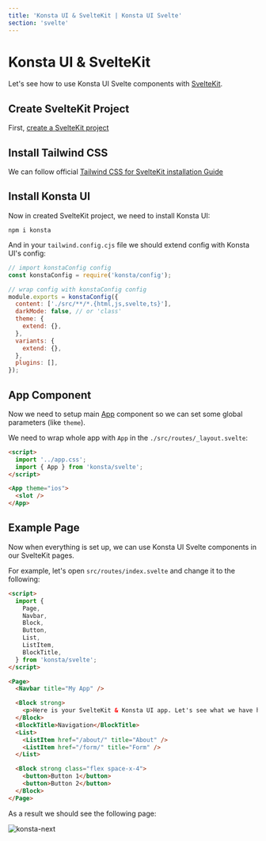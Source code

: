 ```yaml
---
title: 'Konsta UI & SvelteKit | Konsta UI Svelte'
section: 'svelte'
---
```


# Konsta UI & SvelteKit

Let's see how to use Konsta UI Svelte components with [SvelteKit](https://kit.svelte.dev).

## Create SvelteKit Project

First, [create a SvelteKit project](https://kit.svelte.dev/docs/introduction)

## Install Tailwind CSS

We can follow official [Tailwind CSS for SvelteKit installation Guide](https://tailwindcss.com/docs/guides/sveltekit)

## Install Konsta UI

Now in created SvelteKit project, we need to install Konsta UI:

```
npm i konsta
```

And in your `tailwind.config.cjs` file we should extend config with Konsta UI's config:

```js
// import konstaConfig config
const konstaConfig = require('konsta/config');

// wrap config with konstaConfig config
module.exports = konstaConfig({
  content: ['./src/**/*.{html,js,svelte,ts}'],
  darkMode: false, // or 'class'
  theme: {
    extend: {},
  },
  variants: {
    extend: {},
  },
  plugins: [],
});
```

## App Component

Now we need to setup main [App](/svelte/app) component so we can set some global parameters (like `theme`).

We need to wrap whole app with `App` in the `./src/routes/_layout.svelte`:

```html
<script>
  import '../app.css';
  import { App } from 'konsta/svelte';
</script>

<App theme="ios">
  <slot />
</App>
```

## Example Page

Now when everything is set up, we can use Konsta UI Svelte components in our SvelteKit pages.

For example, let's open `src/routes/index.svelte` and change it to the following:

```html
<script>
  import {
    Page,
    Navbar,
    Block,
    Button,
    List,
    ListItem,
    BlockTitle,
  } from 'konsta/svelte';
</script>

<Page>
  <Navbar title="My App" />

  <Block strong>
    <p>Here is your SvelteKit & Konsta UI app. Let's see what we have here.</p>
  </Block>
  <BlockTitle>Navigation</BlockTitle>
  <List>
    <ListItem href="/about/" title="About" />
    <ListItem href="/form/" title="Form" />
  </List>

  <Block strong class="flex space-x-4">
    <button>Button 1</button>
    <button>Button 2</button>
  </Block>
</Page>
```

As a result we should see the following page:

<img
  class="max-w-[375px] w-full border border-black border-opacity-10 rounded-lg"
  src="/images/docs/k-sveltekit.png"
  alt="konsta-next"
/>
